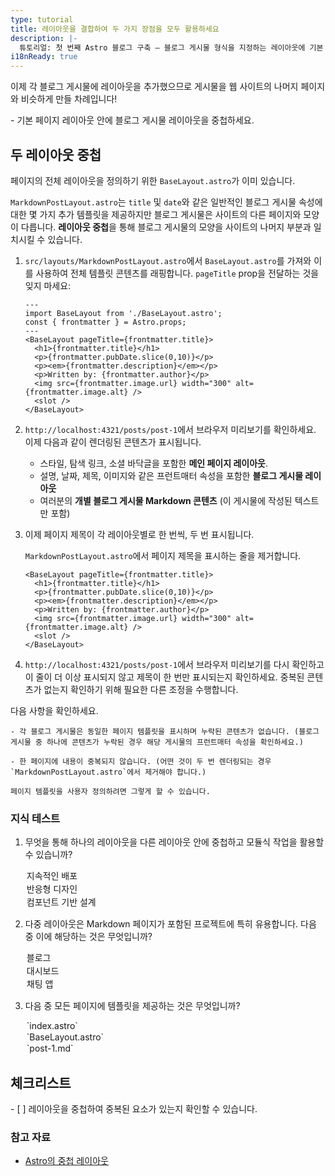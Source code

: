 ```yaml
---
type: tutorial
title: 레이아웃을 결합하여 두 가지 장점을 모두 활용하세요
description: |-
  튜토리얼: 첫 번째 Astro 블로그 구축 — 블로그 게시물 형식을 지정하는 레이아웃에 기본 페이지 레이아웃을 추가하세요.
i18nReady: true
---
```



이제 각 블로그 게시물에 레이아웃을 추가했으므로 게시물을 웹 사이트의 나머지 페이지와 비슷하게 만들 차례입니다!

<PreCheck>
  - 기본 페이지 레이아웃 안에 블로그 게시물 레이아웃을 중첩하세요.
</PreCheck>

## 두 레이아웃 중첩

페이지의 전체 레이아웃을 정의하기 위한 `BaseLayout.astro`가 이미 있습니다.

`MarkdownPostLayout.astro`는 `title` 및 `date`와 같은 일반적인 블로그 게시물 속성에 대한 몇 가지 추가 템플릿을 제공하지만 블로그 게시물은 사이트의 다른 페이지와 모양이 다릅니다. **레이아웃 중첩**을 통해 블로그 게시물의 모양을 사이트의 나머지 부분과 일치시킬 수 있습니다.

1. `src/layouts/MarkdownPostLayout.astro`에서 `BaseLayout.astro`를 가져와 이를 사용하여 전체 템플릿 콘텐츠를 래핑합니다. `pageTitle` prop을 전달하는 것을 잊지 마세요:

    ```astro title="src/layouts/MarkdownPostLayout.astro" ins={2,5,12}
    ---
    import BaseLayout from './BaseLayout.astro';
    const { frontmatter } = Astro.props;
    ---
    <BaseLayout pageTitle={frontmatter.title}>
      <h1>{frontmatter.title}</h1>
      <p>{frontmatter.pubDate.slice(0,10)}</p>
      <p><em>{frontmatter.description}</em></p>
      <p>Written by: {frontmatter.author}</p>
      <img src={frontmatter.image.url} width="300" alt={frontmatter.image.alt} />
      <slot />
    </BaseLayout>
    ```

2. `http://localhost:4321/posts/post-1`에서 브라우저 미리보기를 확인하세요. 이제 다음과 같이 렌더링된 콘텐츠가 표시됩니다.

    - 스타일, 탐색 링크, 소셜 바닥글을 포함한 **메인 페이지 레이아웃**.
    - 설명, 날짜, 제목, 이미지와 같은 프런트매터 속성을 포함한 **블로그 게시물 레이아웃**
    - 여러분의 **개별 블로그 게시물 Markdown 콘텐츠** (이 게시물에 작성된 텍스트만 포함)

3. 이제 페이지 제목이 각 레이아웃별로 한 번씩, 두 번 표시됩니다.

    `MarkdownPostLayout.astro`에서 페이지 제목을 표시하는 줄을 제거합니다.

    ```astro title="src/layouts/MarkdownPostLayout.astro" del={2}
    <BaseLayout pageTitle={frontmatter.title}>
      <h1>{frontmatter.title}</h1>
      <p>{frontmatter.pubDate.slice(0,10)}</p>
      <p><em>{frontmatter.description}</em></p>
      <p>Written by: {frontmatter.author}</p>
      <img src={frontmatter.image.url} width="300" alt={frontmatter.image.alt} />
      <slot />
    </BaseLayout>
    ```

5. `http://localhost:4321/posts/post-1`에서 브라우저 미리보기를 다시 확인하고 이 줄이 더 이상 표시되지 않고 제목이 한 번만 표시되는지 확인하세요. 중복된 콘텐츠가 없는지 확인하기 위해 필요한 다른 조정을 수행합니다.

  다음 사항을 확인하세요.

    - 각 블로그 게시물은 동일한 페이지 템플릿을 표시하며 누락된 콘텐츠가 없습니다. (블로그 게시물 중 하나에 콘텐츠가 누락된 경우 해당 게시물의 프런트매터 속성을 확인하세요.)

    - 한 페이지에 내용이 중복되지 않습니다. (어떤 것이 두 번 렌더링되는 경우 `MarkdownPostLayout.astro`에서 제거해야 합니다.)

    페이지 템플릿을 사용자 정의하려면 그렇게 할 수 있습니다.

<Box icon="question-mark">

### 지식 테스트

1. 무엇을 통해 하나의 레이아웃을 다른 레이아웃 안에 중첩하고 모듈식 작업을 활용할 수 있습니까?

    <MultipleChoice>
      <Option>
        지속적인 배포
      </Option>
      <Option>
        반응형 디자인
      </Option>
      <Option isCorrect>
        컴포넌트 기반 설계
      </Option>
    </MultipleChoice>

2. 다중 레이아웃은 Markdown 페이지가 포함된 프로젝트에 특히 유용합니다. 다음 중 이에 해당하는 것은 무엇입니까?

    <MultipleChoice>
      <Option isCorrect>
        블로그
      </Option>
      <Option>
        대시보드
      </Option>
      <Option>
        채팅 앱
      </Option>
    </MultipleChoice>

3. 다음 중 모든 페이지에 템플릿을 제공하는 것은 무엇입니까?

    <MultipleChoice>
      <Option>
        `index.astro`
      </Option>
      <Option isCorrect>
        `BaseLayout.astro`
      </Option>
      <Option>
        `post-1.md`
      </Option>
    </MultipleChoice>
</Box>

<Box icon="check-list">

## 체크리스트

<Checklist>
- [ ] 레이아웃을 중첩하여 중복된 요소가 있는지 확인할 수 있습니다.
</Checklist>
</Box>

### 참고 자료

- [Astro의 중첩 레이아웃](/ko/core-concepts/layouts/#중첩-레이아웃)